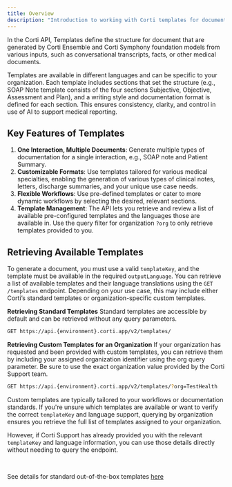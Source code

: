 ```yaml
---
title: Overview
description: "Introduction to working with Corti templates for document generation"
---
```


In the Corti API, Templates define the structure for document that are generated by Corti Ensemble and Corti Symphony foundation models from various inputs, such as conversational transcripts, facts, or other medical documents. 

Templates are available in different languages and can be specific to your organization. Each template includes sections that set the structure (e.g., SOAP Note template consists of the four sections Subjective, Objective, Assessment and Plan), and a writing style and documentation format is defined for each section. This ensures consistency, clarity, and control in use of AI to support medical reporting.

## Key Features of Templates

1. **One Interaction, Multiple Documents**: Generate multiple types of documentation for a single interaction, e.g., SOAP note and Patient Summary.
2. **Customizable Formats**: Use templates tailored for various medical specialties, enabling the generation of various types of clinical notes, letters, discharge summaries, and your unique use case needs.
3. **Flexible Workflows**: Use pre-defined templates or cater to more dynamic workflows by selecting the desired, relevant sections.
4. **Template Management**: The API lets you retrieve and review a list of available pre-configured templates and the languages those are available in. Use the query filter for organization `?org` to only retrieve templates provided to you.


## Retrieving Available Templates

To generate a document, you must use a valid `templateKey`, and the template must be available in the required `outputLanguage`. You can retrieve a list of available templates and their language translations using the `GET /templates` endpoint. Depending on your use case, this may include either Corti’s standard templates or organization-specific custom templates.

**Retrieving Standard Templates**
Standard templates are accessible by default and can be retrieved without any query parameters.

```bash request to retrieve standard templates
GET https://api.{environment}.corti.app/v2/templates/
```

**Retrieving Custom Templates for an Organization**
If your organization has requested and been provided with custom templates, you can retrieve them by including your assigned organization identifier using the org query parameter. Be sure to use the exact organization value provided by the Corti Support team.

```bash retrieve templates by example org
GET https://api.{environment}.corti.app/v2/templates/?org=TestHealth
```

Custom templates are typically tailored to your workflows or documentation standards. If you're unsure which templates are available or want to verify the correct `templateKey` and language support, querying by organization ensures you retrieve the full list of templates assigned to your organization.

However, if Corti Support has already provided you with the relevant `templateKey` and language information, you can use those details directly without needing to query the endpoint.

<br/>

<Tip>See details for standard out-of-the-box templates [here](/templates/templates-standard/)</Tip>